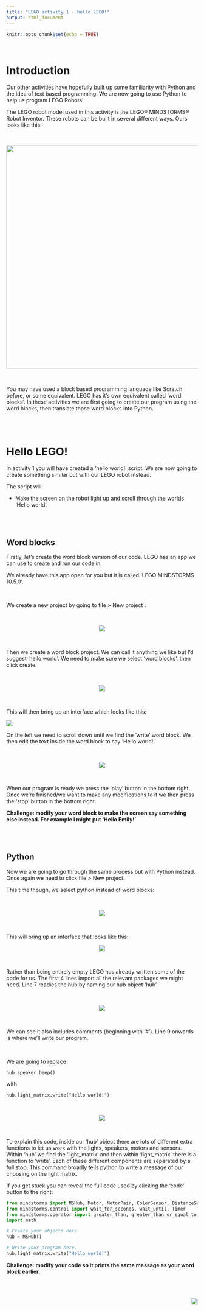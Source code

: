 ```yaml
---
title: "LEGO activity 1 - hello LEGO!"
output: html_document
---
```


```r
knitr::opts_chunk$set(echo = TRUE)
```

<br>

# Introduction

Our other activities have hopefully built up some familiarity with Python and the idea of text based programming. We are now going to use Python to help us program LEGO Robots!

The LEGO robot model used in this activity is the LEGO® MINDSTORMS® Robot Inventor. These robots can be built in several different ways. Ours looks like this:

<br>

<center>

![](images/1000x800p.jpg){width="587"}

</center>

<br>

You may have used a block based programming language like Scratch before, or some equivalent. LEGO has it's own equivalent called 'word blocks'. In these activities we are first going to create our program using the word blocks, then translate those word blocks into Python.

<br><br>

# Hello LEGO!

In activity 1 you will have created a 'hello world!' script. We are now going to create something similar but with our LEGO robot instead.

The script will:

-   Make the screen on the robot light up and scroll through the worlds 'Hello world'.

<br><br>

## Word blocks

Firstly, let's create the word block version of our code. LEGO has an app we can use to create and run our code in.

We already have this app open for you but it is called 'LEGO MINDSTORMS 10.5.0'.

<br>

We create a new project by going to file \> New project :

<br>

<center>

![](images/LEGO1.png)

</center>

<br>

Then we create a word block project. We can call it anything we like but I'd suggest 'hello world'. We need to make sure we select 'word blocks', then click create.

<br>

<center>

![](images/hello_world.png)

</center>

<br>

This will then bring up an interface which looks like this:

![](images/editing_images.png)

On the left we need to scroll down until we find the 'write' word block. We then edit the text inside the word block to say 'Hello world!'.

<br>

<center>

![](images/LEGO2.png)

</center>

<br>

When our program is ready we press the 'play' button in the bottom right. Once we're finished/we want to make any modifications to it we then press the 'stop' button in the bottom right.

<b>Challenge: modify your word block to make the screen say something else instead. For example I might put 'Hello Emily!'</b>

<br><br>

## Python

Now we are going to go through the same process but with Python instead. Once again we need to click file \> New project.

This time though, we select python instead of word blocks:

<br>

<center>

![](images/hello_world2.png)

</center>

<br>

This will bring up an interface that looks like this:

<center>

![](images/editing_images3.png)

</center>

<br>

Rather than being entirely empty LEGO has already written some of the code for us. The first 4 lines import all the relevant packages we might need. Line 7 readies the hub by naming our hub object 'hub'. 

<center>

<br>

![](images/editing_images4.png)

</center>

<br>

We can see it also includes comments (beginning with '#'). Line 9 onwards is where we'll write our program.

<br>

We are going to replace

`hub.speaker.beep()`

with

`hub.light_matrix.write("Hello world!")`

<br>

<center>

![](images/editing_images5.png)

</center>

<br>

To explain this code, inside our 'hub' object there are lots of different extra functions to let us work with the lights, speakers, motors and sensors. Within 'hub' we find the 'light_matrix' and then within 'light_matrix' there is a function to 'write'. Each of these different components are separated by a full stop. This command broadly tells python to write a message of our choosing on the light matrix. 

If you get stuck you can reveal the full code used by clicking the 'code' button to the right:

```python

from mindstorms import MSHub, Motor, MotorPair, ColorSensor, DistanceSensor, App
from mindstorms.control import wait_for_seconds, wait_until, Timer
from mindstorms.operator import greater_than, greater_than_or_equal_to, less_than, less_than_or_equal_to, equal_to, not_equal_to
import math

# Create your objects here.
hub = MSHub()

# Write your program here.
hub.light_matrix.write("Hello world!")

```


<b>Challenge: modify your code so it prints the same message as your word block earlier. </b>


<br> <br>

<img src="./images/logo.png" style="float: right;"/>
